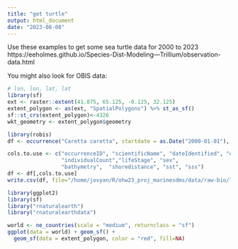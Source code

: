```yaml
---
title: "get turtle"
output: html_document
date: "2023-08-08"
---
```


Use these examples to get some sea turtle data for 2000 to 2023
https://eeholmes.github.io/Species-Dist-Modeling---Trillium/observation-data.html

You might also look for OBIS data:

```r
# lon, lon, lat, lat
library(sf)
ext <- raster::extent(41.875, 65.125, -0.125, 32.125)
extent_polygon <- as(ext, "SpatialPolygons") %>% st_as_sf()
sf::st_crs(extent_polygon)<-4326
wkt_geometry <- extent_polygon$geometry
```

```r
library(robis)
df <- occurrence("Caretta caretta", startdate = as.Date("2000-01-01"), geometry = st_as_text(wkt_geometry))
```

```r
cols.to.use <- c("occurrenceID", "scientificName", "dateIdentified", "eventDate", "decimalLatitude", "decimalLongitude", "coordinateUncertaintyInMeters",
                 "individualCount","lifeStage", "sex",
                 "bathymetry",  "shoredistance", "sst", "sss")
df <- df[,cols.to.use]
write.csv(df, file="/home/jovyan/R/ohw23_proj_marinesdms/data/raw-bio/loggerhead-robis.csv", quote=FALSE)
```


```r
library(ggplot2)
library(sf)
library("rnaturalearth")
library("rnaturalearthdata")

world <- ne_countries(scale = "medium", returnclass = "sf")
ggplot(data = world) + geom_sf() +
  geom_sf(data = extent_polygon, color = "red", fill=NA)

```

